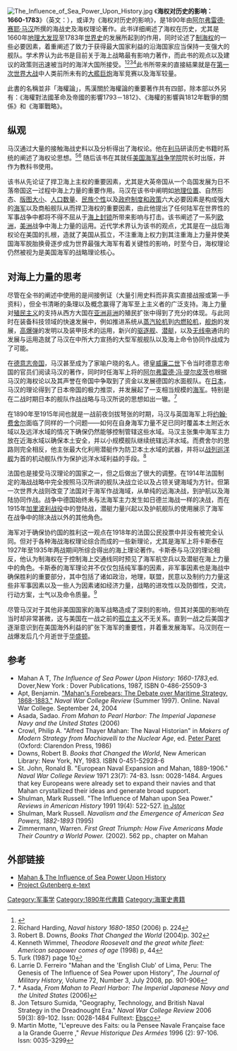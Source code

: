 [[Image:The_Influence_of_Sea_Power_Upon_History.jpg|thumb]]
《'''海权对历史的影响：1660-1783'''》（英文：{{lang|en|The Influence of Sea Power Upon History: 1660-1783}}），或译为《海权对历史的影响》，是1890年由[[阿尔弗雷德·赛耶·马汉|阿尔弗雷德·赛耶·马汉]]所撰的海战史及海权理论著作。此书详细阐述了海权在历史，尤其是1660年[[地理大发现|地理大发现]]至1783年[[世界史|世界史]]的发展所起到的作用，同时论述了[[制海权|制海权]]的一些必要因素，着重阐述了致力于获得最大国家利益的沿海国家应当保持一支强大的舰队。学术界认为此书是目前关于海上战略最有影响力著作，而此书的观点以及建议的政策则迅速被当时的海洋大国所接受。<ref>{{cite book | author=Robert Seager | title = ''Alfred Thayer Mahan: The Man and His Letters'' | url = https://books.google.com/books?id=Lr11AAAAMAAJ| publisher = Naval Institute Press | year = 1977 | page = 2}}</ref><ref>Richard Harding, ''Naval history 1680-1850'' (2006) p. 224</ref><ref>Robert B. Downs, ''Books That Changed the World'' (2004)p. 302</ref><ref>Kenneth Wimmel, ''Theodore Roosevelt and the great white fleet: American seapower comes of age'' (1998) p, 44</ref>此书所带来的直接結果就是在[[第一次世界大战|第一次世界大战]]中人类前所未有的[[大艦巨炮|大艦巨炮]]海军竞赛以及海军较量。

此書的名稱並非「海權論」，馬漢關於海權論的重要著作共有四部，除本部以外另有：《海權對法國革命及帝國的影響1793－1812》、《海權的影響與1812年戰爭的關係》和《海軍戰略》。

==纵观==
马汉通过大量的接触海战史料以及分析得出了海权论。他在[[利马|利马]]研读历史书籍时系统的阐述了海权论思想。<ref>Turk (1987) page 10</ref><ref>Larrie D. Ferreiro "Mahan and the 'English Club' of Lima, Peru: The Genesis of The Influence of Sea Power upon History", ''The Journal of Military History,'' Volume 72, Number 3, July 2008, pp. 901-906</ref> 随后该书在其就任[[海军战争学院|美国海军战争学院]]院长时出版，并作为教科书使用。

该书从先论证了捍卫海上主权的重要因素，尤其是大英帝国从一个岛国发展为日不落帝国这一过程中海上力量的重要作用。马汉在该书中阐明如[[地理|地理位置]]、自然形态、[[版图|版图大小]]、[[人口|人口数量]]、[[民族|民族个性]]以及[[政府|政府制度和政策]]六大必要因素是构成强大的[[海军|海军]]以及商船舰队从而捍卫海权的重要因素，由此他提出了任何陆军在世界性的军事战争中都将不得不屈从于[[海上封锁|海上封锁]]所带来影响与打击。该书阐述了一系列[[欧洲|欧洲]]，[[美洲|美洲]]战争中海上力量的运用。近代学术界认为该书的观点，尤其是在一战后海权论在美国的扎根，造就了美国从孤立，不注重海上权力到其注重海上力量并使美国海军脱胎换骨逐步成为世界最强大海军有着关键性的影响，时至今日，海权理论仍然被视为是美国海军的战略理论核心。

==对海上力量的思考==
尽管在全书的阐述中使用的是间接例证（大量引用史料而非真实直接战报或第一手资料），但全书清晰的条理以及概念赢得了海军至上主义者的广泛支持。海上力量对[[殖民主义|殖民主义]]的支持从西方大国在[[亚洲|亚洲]][[非洲|非洲]]的殖民扩张中得到了充分的体现。与此同时在装备科技领域的快速发展中，例如推进系统从[[蒸汽机|蒸汽轮机]]到[[内燃机|内燃轮机]]，[[舰炮|舰炮]]的发展，[[高爆弹|高爆弹]]的发明以及装甲技术的运用，新兴的[[驱逐舰|驱逐舰]]、[[潜艇|潜艇]]，以及[[无线电|无线电]]通讯的发展与运用造就了马汉在中所大力宣扬的大型军舰舰队以及海上命令协同作战成为了可能。

在[[德意志帝国|德意志帝国]]，马汉甚至成为了家喻户晓的名人。德皇[[威廉二世_(德国)|威廉二世]]下令当时德意志帝国的官员们阅读马汉的著作，同时时任海军上将的[[阿尔弗雷德·冯·提尔皮茨|阿尔弗雷德·冯·提尔皮茨]]也根据马汉的海权论以及其声誉在帝国中争取到了资金以发展德国的水面舰队。在[[日本帝国|日本]]，马汉的理论得到了日本帝国的极力推崇，并发展起了一支相当规模的[[日本帝国海军|海军]]。特别是在二战时期日本的舰队作战战略与马汉所说的思想如出一辙。<ref>* Asada, ''From Mahan to Pearl Harbor: The Imperial Japanese Navy and the United States'' (2006)</ref>

在1890年至1915年间也就是一战前夜剑拔弩张的时期，马汉与英国海军上将[[第一代费舍尔男爵约翰·费舍尔|约翰·费舍尔]]面临了同样的一个问题——如何在自身海军力量不足已同时覆盖本土附近水域以及远洋水域的情况下确保仍然能够控制管辖这些水域。马汉主张集中海军主力放在近海水域以确保本土安全，并以小规模舰队继续统辖远洋水域。而费舍尔的思路则完全相反，他主张最大化利用潜艇作为防卫本土水域的武器，并将以[[战列巡洋舰|战列巡洋舰]]为首的机动舰队作为保护远洋水域利益的手段。<ref>Jon Tetsuro Sumida, "Geography, Technology, and British Naval Strategy in the Dreadnought Era." ''Naval War College Review'' 2006 59(3): 89-102. Issn: 0028-1484 Fulltext: [[Ebsco|Ebsco]]</ref>

法国也是接受马汉理论的国家之一，但之后做出了很大的调整。在1914年法国制定的海战战略中完全按照马汉所讲的舰队决战立论以及占领关键海域为方针。但第一次世界大战则改变了法国对于海军作战海域，从单纯的远海决战，到护航以及海陆协同作战。战争中德国始终未与法海军主力发生如日德兰海战一样的决战，而在1915年[[加里波利战役|加里波利战役]]中的登陆战，潜艇力量兴起以及护航舰队的使用展示了海军在战争中的除决战以外的其他角色。

海军对于确保协约国的胜利这一观点在1918年的法国公民投票中并没有被完全认同。但对于各种海战海权理论综合而成的一些新理论，尤其是海军上将卡斯泰在1927年至1935年两战期间所综合得出的海上理论著作''{{lang|fr|Théories Stratégiques}}''。卡斯泰与马汉的理论相反，他认为制海权在于控制海上交通线同时预见了海军航空兵以及潜艇在海上力量中的角色。卡斯泰的海军理论并不仅仅包括纯军事的因素，非军事因素也是海战中确保胜利的重要部分，其中包括了诸如政治，地理，联盟，民意以及制约力力量这些非军事因素以及一些人为因素诸如经济力量，战略的进攻性以及防御性，交流，行动方案，士气以及命令质量。<ref>Martin Motte, "L'epreuve des Faits: ou la Pensee Navale Française face a la Grande Guerre ," ''Revue Historique Des Armées'' 1996 (2): 97-106. Issn: 0035-3299</ref>

尽管马汉对于其他非美国国家的海军战略造成了深刻的影响，但其对美国的影响在当时却非常甚微，这与美国在一战之前的[[孤立主义|孤立主义]]不无关系。直到一战之后美国才逐渐意识到在美国海外利益的扩张下海军的重要性，并着重发展海军。马汉则在一战爆发后几个月逝世于[[华盛顿特区|华盛顿]]。

==参考==
{{wikisource|The Influence of Sea Power upon History|海权对历史的影响:1660-1783(英文)|en}}
{{Reflist}}
* Mahan A T, ''The Influence of Sea Power Upon History: 1660-1783'',ed. Dover,New York : Dover Publications, 1987, ISBN 0-486-25509-3
* Apt, Benjamin. [https://web.archive.org/web/20041014041827/http://www.nwc.navy.mil/press/Review/1997/summer/art5su97.htm "Mahan's Forebears: The Debate over Maritime Strategy, 1868-1883."] ''Naval War College Review'' (Summer 1997). Online. Naval War College. September 24, 2004
* Asada, Sadao. ''From Mahan to Pearl Harbor: The Imperial Japanese Navy and the United States'' (2006)
* Crowl, Philip A. "Alfred Thayer Mahan: The Naval Historian" in ''Makers of Modern Strategy from Machiavelli to the Nuclear Age'', ed. [[Peter_Paret|Peter Paret]] (Oxford: Clarendon Press, 1986)
* Downs, Robert B.  ''Books that Changed the World'', New American Library: New York, NY, 1983.  ISBN 0-451-52928-6
* St. John, Ronald B. "European Naval Expansion and Mahan, 1889-1906." ''Naval War College Review'' 1971 23(7): 74-83. Issn: 0028-1484. Argues that key Europeans were already set to expand their navies and that Mahan crystallized their ideas and generate broad support.
* Shulman, Mark Russell. "The Influence of Mahan upon Sea Power." ''Reviews in American History'' 1991 19(4): 522-527. [http://www.jstor.org/stable/2703292 in Jstor] {{Wayback|url=http://www.jstor.org/stable/2703292 |date=20160305182154 }} 
* Shulman, Mark Russell. ''Navalism and the Emergence of American Sea Powers, 1882-1893'' (1995)
* Zimmermann, Warren.  ''First Great Triumph: How Five Americans Made Their Country a World Power.'' (2002). 562 pp., chapter on Mahan

==外部链接==
* [http://www.globalsecurity.org/military/systems/ship/mahan.htm Mahan & The Influence of Sea Power Upon History] {{Wayback|url=http://www.globalsecurity.org/military/systems/ship/mahan.htm |date=20110629034900 }}
* [http://www.gutenberg.org/etext/13529 Project Gutenberg e-text] {{Wayback|url=http://www.gutenberg.org/etext/13529 |date=20090924214559 }}

[[Category:军事学|Category:军事学]]
[[Category:1890年代書籍|Category:1890年代書籍]]
[[Category:海軍史書籍|Category:海軍史書籍]]